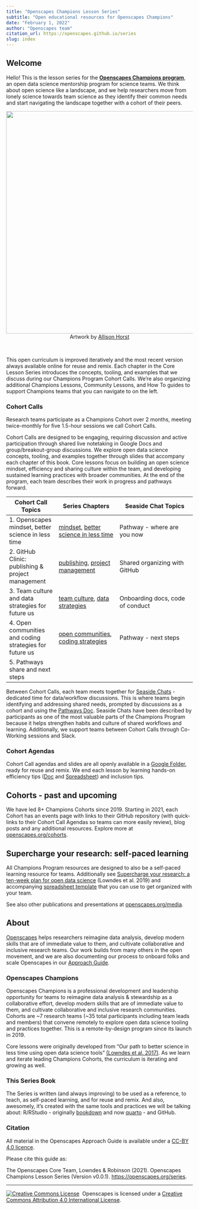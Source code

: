 ```yaml
---
title: "Openscapes Champions Lesson Series"
subtitle: "Open educational resources for Openscapes Champions" 
date: "February 1, 2022"
author: "Openscapes team"
citation_url: https://openscapes.github.io/series
slug: index
---
```


## Welcome {#welcome}

Hello! This is the lesson series for the [**Openscapes Champions program**](https://www.openscapes.org/champions/), an open data science mentorship program for science teams. We think about open science like a landscape, and we help researchers move from lonely science towards team science as they identify their common needs and start navigating the landscape together with a cohort of their peers. 

<center>
  <img src="img/horst_openscapes_champions.jpg" width="600px"></a>
   <figcaption>Artwork by [Allison Horst](https://www.openscapes.org/gallery/) </figcaption>
</center>
<br>

This open curriculum is improved iteratively and the most recent version always available online for reuse and remix. Each chapter in the Core Lesson Series introduces the concepts, tooling, and examples that we discuss during our Champions Program Cohort Calls. We're also organizing additional Champions Lessons, Community Lessons, and How To guides to support Champions teams that you can navigate to on the left.

### Cohort Calls

Research teams participate as a Champions Cohort over 2 months, meeting twice-monthly for five 1.5-hour sessions we call Cohort Calls. 

Cohort Calls are designed to be engaging, requiring discussion and active participation through shared live notetaking in Google Docs and group/breakout-group discussions. We explore open data science concepts, tooling, and examples together through slides that accompany each chapter of this book. Core lessons focus on building an open science mindset, efficiency and sharing culture within the team, and developing sustained learning practices with broader communities. At the end of the program, each team describes their work in progress and pathways forward.

Cohort Call Topics          | Series Chapters |      Seaside Chat Topics
------------------|----------------------|---------------------------
1. Openscapes mindset, better science in less time | [mindset](mindset.qmd), [better science in less time](better-science.qmd) | Pathway - where are you now
2. GitHub Clinic: publishing & project management | [publishing](github-pub.qmd), [project management](github-issues.qmd) | Shared organizing with GitHub
3. Team culture and data strategies for future us | [team culture](team-culture.qmd), [data strategies](data-strategies.qmd) | Onboarding docs, code of conduct
4. Open communities and coding strategies for future us | [open communities](communities.qmd), [coding strategies](coding-strategies.qmd) | Pathway - next steps
5. Pathways share and next steps |  | 

Between Cohort Calls, each team meets together for [Seaside Chats](https://www.openscapes.org/blog/2019/03/10/seaside-chats/) - dedicated time for data/workflow discussions. This is where teams begin identifying and addressing shared needs, prompted by discussions as a cohort and using the [Pathways Doc](https://docs.google.com/spreadsheets/d/1X_-qPdWDCpw2F3nZr6vZnq87guyUIGLvekm0XV2H-A8/edit?usp=sharing). Seaside Chats have been described by participants as one of the most valuable parts of the Champions Program because it helps strengthen habits and culture of shared workflows and learning. Additionally, we support teams between Cohort Calls through Co-Working sessions and Slack.

### Cohort Agendas

Cohort Call agendas and slides are all openly available in a [Google Folder](https://drive.google.com/open?id=1HQHXlMVgg9lp2IYkzj8LSAG5bjyKFS6g), ready for reuse and remix. We end each lesson by learning hands-on efficiency tips ([Doc](https://docs.google.com/document/d/e/2PACX-1vSABwrk4RgOa2XBv0ZVmQCEYtLmT-YOm7WHL0ba0eREcJ5G-uk4abqznKEX0YabHux48uVGxxAZXeJ4/pub) and [Spreadsheet](https://docs.google.com/spreadsheets/d/e/2PACX-1vQqWV6qFUv6WOztKqj52gUfvVlYc5Emw6Z-YzoM5fr9uOHRDLTDC625pdKVe5PwhlRmZlklNB7Lulq4/pubhtml)) and inclusion tips.

## Cohorts - past and upcoming

We have led 8+ Champions Cohorts since 2019. Starting in 2021, each Cohort has an events page with links to their GitHub repository (with quick-links to their Cohort Call Agendas so teams can more easily review), blog posts and any additional resources. Explore more at [openscapes.org/cohorts](https://openscapes.org/cohorts).

## Supercharge your research: self-paced learning

All Champions Program resources are designed to also be a self-paced learning resource for teams. Additionally see [Supercharge your research: a ten-week plan for open data science](Supercharge your research: a ten-week plan for open data science) (Lowndes et al. 2019) and accompanying [spreadsheet template](https://docs.google.com/spreadsheets/d/19vAD1QE_mHPH1SV_N61iI3J0MJwyGaHZ_yPRVEzCRb8/edit#gid=0) that you can use to get organized with your team. 

See also other publications and presentations at [openscapes.org/media](https://openscapes.org/media).

## About

[Openscapes](https://openscapes.org) helps researchers reimagine data analysis, develop modern skills that are of immediate value to them, and cultivate collaborative and inclusive research teams. Our work builds from many others in the open movement, and we are also documenting our process to onboard folks and scale Openscapes in our [Approach Guide](https://openscapes.github.io/approach-guide).

### Openscapes Champions 

Openscapes Champions is a professional development and leadership opportunity for teams to reimagine data analysis & stewardship as a collaborative effort, develop modern skills that are of immediate value to them, and cultivate collaborative and inclusive research communities. Cohorts are ~7 research teams (~35 total participants including team leads and members) that convene remotely to explore open data science tooling and practices together. This is a remote-by-design program since its launch in 2019. 

Core lessons were originally developed from "Our path to better science in less time using open data science tools" [(Lowndes et al. 2017)](https://www.nature.com/articles/s41559-017-0160). As we learn and iterate leading Champions Cohorts, the curriculum is iterating and growing as well. 

### This Series Book

The Series is written (and always improving) to be used as a reference, to teach, as self-paced learning, and for reuse and remix. And also, awesomely, it's created with the same tools and practices we will be talking about: R/RStudio - originally [bookdown](https://bookdown.org/yihui/bookdown/) and now [quarto](https://quarto.org) - and GitHub.

### Citation
All material in the Openscapes Approach Guide is available under a [CC-BY 4.0 licence](https://github.com/Openscapes/series/blob/main/LICENSE.md).

Please cite this guide as:

The Openscapes Core Team, Lowndes & Robinson (2021). Openscapes Champions Lesson Series (Version v0.0.1). <https://openscapes.org/series>.

<!---
acknowledgements - Thank you
--->

----

<a rel='license' href='http://creativecommons.org/licenses/by/4.0/'><img alt='Creative Commons License' style='border-width:0' src='https://i.creativecommons.org/l/by/4.0/88x31.png' /></a>&nbsp;&nbsp;Openscapes is licensed under a <a rel='license' href='http://creativecommons.org/licenses/by/4.0/'>Creative Commons Attribution 4.0 International License</a>.

<!---
resize:
![](img/openscapes_hex_design_final_correct_dimensions.png)
Before you begin, be sure you are all set up: see the prerequisites in Chapter \@ref(overview). 





Mentee topic
Cohort Call topic
Assignment
Table 1
1. Openscapes mindset
read Lowndes et al 2017
2. Better science in less time
Seaside chat, Table 1
Lab culture
3. Lab culture
Code of conduct
4. Github for your lab
Code of conduct on Github
Coding practices
5. R community practices, packages efficiency tour


6. Mid-series check in


Community
7. Study Groups
Start a study group


8. 




9. Amplify




10. Share
--->